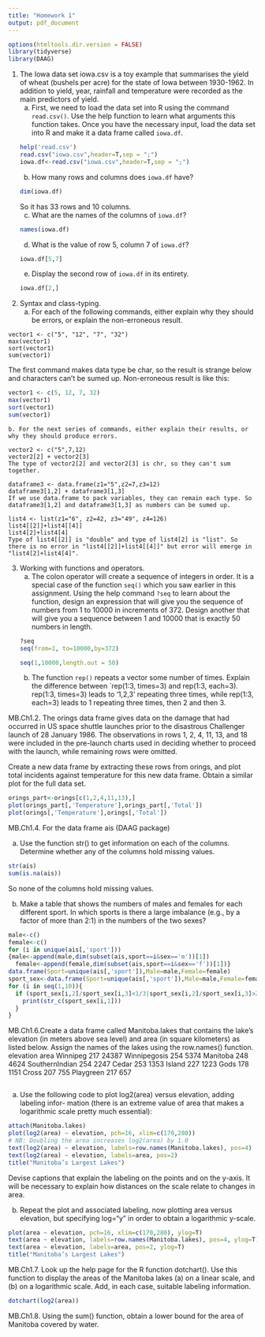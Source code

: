 ```yaml
---
title: "Homework 1"
output: pdf_document
---
```

```r
options(htmltools.dir.version = FALSE)
library(tidyverse)
library(DAAG)
```

1. The Iowa data set iowa.csv is a toy example that summarises the yield of wheat (bushels per acre) for the state of Iowa between 1930-1962. In addition to yield, year, rainfall and temperature were recorded as the main predictors of yield.
    a. First, we need to load the data set into R using the command `read.csv()`. Use the help function to learn what arguments this function takes. Once you have the necessary input, load the data set into R and make it a data frame called `iowa.df`.
```r
help('read.csv')
read.csv("iowa.csv",header=T,sep = ";")
iowa.df<-read.csv("iowa.csv",header=T,sep = ";")
```
    b. How many rows and columns does `iowa.df` have? 
```r
dim(iowa.df)
```
    So it has 33 rows and 10 columns. 
    c. What are the names of the columns of `iowa.df`?
```r
names(iowa.df)
```
    d. What is the value of row 5, column 7 of `iowa.df`?
```r
iowa.df[5,7]
```
    e. Display the second row of `iowa.df` in its entirety.
```r
iowa.df[2,]
```

2. Syntax and class-typing.
    a. For each of the following commands, either explain why they should be errors, or explain the non-erroneous result.

```
vector1 <- c("5", "12", "7", "32")
max(vector1)
sort(vector1)
sum(vector1)
```
The first command makes data type be char, so the result is strange below and characters can't be sumed up. Non-erroneous result is like this:

```r
vector1 <- c(5, 12, 7, 32)
max(vector1)
sort(vector1)
sum(vector1)
```

    b. For the next series of commands, either explain their results, or why they should produce errors.

```
vector2 <- c("5",7,12)
vector2[2] + vector2[3]
The type of vector2[2] and vector2[3] is chr, so they can't sum together.

dataframe3 <- data.frame(z1="5",z2=7,z3=12)
dataframe3[1,2] + dataframe3[1,3]
If we use data.frame to pack variables, they can remain each type. So dataframe3[1,2] and dataframe3[1,3] as numbers can be sumed up.

list4 <- list(z1="6", z2=42, z3="49", z4=126)
list4[[2]]+list4[[4]]
list4[2]+list4[4]
Type of list4[[2]] is "double" and type of list4[2] is "list". So there is no error in "list4[[2]]+list4[[4]]" but error will emerge in "list4[2]+list4[4]".
```

3. Working with functions and operators.
    a. The colon operator will create a sequence of integers in order. It is a special case of the function `seq()` which you saw earlier in this assignment. Using the help command `?seq` to learn about the function, design an expression that will give you the sequence of numbers from 1 to 10000 in increments of 372. Design another that will give you a sequence between 1 and 10000 that is exactly 50 numbers in length.
```r
?seq
seq(from=1, to=10000,by=372)
```
```r
seq(1,10000,length.out = 50)
```   
    b. The function `rep()` repeats a vector some number of times. Explain the difference between `rep(1:3, times=3) and rep(1:3, each=3).
rep(1:3, times=3) leads to '1,2,3' repeating three times, while rep(1:3, each=3) leads to 1 repeating three times, then 2 and then 3.

MB.Ch1.2. The orings data frame gives data on the damage that had occurred in US space shuttle launches prior to the disastrous Challenger launch of 28 January 1986. The observations in rows 1, 2, 4, 11, 13, and 18 were included in the pre-launch charts used in deciding whether to proceed with the launch, while remaining rows were omitted.

Create a new data frame by extracting these rows from orings, and plot total incidents against temperature for this new data frame. Obtain a similar plot for the full data set.
```r
orings_part<-orings[c(1,2,4,11,13),]
plot(orings_part[,'Temperature'],orings_part[,'Total'])
plot(orings[,'Temperature'],orings[,'Total'])
```
MB.Ch1.4. For the data frame ais (DAAG package)

(a) Use the function str() to get information on each of the columns. Determine whether any of the columns hold missing values.
```r
str(ais)
sum(is.na(ais))
```
So none of the columns hold missing values.

(b) Make a table that shows the numbers of males and females for each different sport. In which sports is there a large imbalance (e.g., by a factor of more than 2:1) in the numbers of the two sexes?
```r
male<-c()
female<-c()
for (i in unique(ais[,'sport']))
{male<-append(male,dim(subset(ais,sport==i&sex=='m'))[1])
  female<-append(female,dim(subset(ais,sport==i&sex=='f'))[1])}
data.frame(Sport=unique(ais[,'sport']),Male=male,Female=female)
sport_sex<-data.frame(Sport=unique(ais[,'sport']),Male=male,Female=female)
for (i in seq(1,10)){
  if (sport_sex[i,2]/sport_sex[i,3]<1/3|sport_sex[i,2]/sport_sex[i,3]>2){
    print(str_c(sport_sex[i,1]))
  }
}
```
MB.Ch1.6.Create a data frame called Manitoba.lakes that contains the lake’s elevation (in meters above sea level) and area (in square kilometers) as listed below. Assign the names of the lakes using the row.names() function.
               elevation  area
Winnipeg             217 24387
Winnipegosis         254  5374
Manitoba             248  4624
SouthernIndian       254  2247
Cedar                253  1353
Island               227  1223
Gods                 178  1151
Cross                207   755
Playgreen            217   657
```r

```

(a) Use the following code to plot log2(area) versus elevation, adding labeling infor- mation (there is an extreme value of area that makes a logarithmic scale pretty much essential):
```r
attach(Manitoba.lakes)
plot(log2(area) ~ elevation, pch=16, xlim=c(170,280))
# NB: Doubling the area increases log2(area) by 1.0
text(log2(area) ~ elevation, labels=row.names(Manitoba.lakes), pos=4)
text(log2(area) ~ elevation, labels=area, pos=2) 
title("Manitoba’s Largest Lakes")
```
Devise captions that explain the labeling on the points and on the y-axis. It will be necessary to explain how distances on the scale relate to changes in area.

(b) Repeat the plot and associated labeling, now plotting area versus elevation, but specifying log="y" in order to obtain a logarithmic y-scale.
```r
plot(area ~ elevation, pch=16, xlim=c(170,280), ylog=T)
text(area ~ elevation, labels=row.names(Manitoba.lakes), pos=4, ylog=T)
text(area ~ elevation, labels=area, pos=2, ylog=T) 
title("Manitoba’s Largest Lakes")

```
MB.Ch1.7. Look up the help page for the R function dotchart(). Use this function to display the areas of the Manitoba lakes (a) on a linear scale, and (b) on a logarithmic scale. Add, in each case, suitable labeling information.
```r
dotchart(log2(area))
```

MB.Ch1.8. Using the sum() function, obtain a lower bound for the area of Manitoba covered by water.
```r

```

